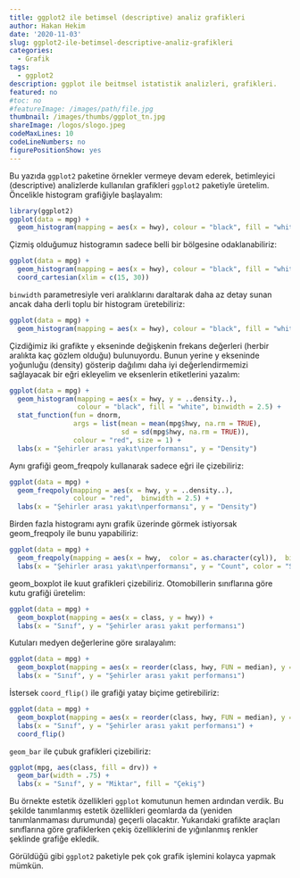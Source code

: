 ```yaml
---
title: ggplot2 ile betimsel (descriptive) analiz grafikleri
author: Hakan Hekim
date: '2020-11-03'
slug: ggplot2-ile-betimsel-descriptive-analiz-grafikleri
categories:
  - Grafik
tags:
  - ggplot2
description: ggplot ile beitmsel istatistik analizleri, grafikleri.
featured: no
#toc: no
#featureImage: /images/path/file.jpg
thumbnail: /images/thumbs/ggplot_tn.jpg
shareImage: /logos/slogo.jpeg
codeMaxLines: 10
codeLineNumbers: no
figurePositionShow: yes
---
```


Bu yazıda `ggplot2` paketine örnekler vermeye devam ederek, betimleyici (descriptive) analizlerde kullanılan grafikleri `ggplot2` paketiyle üretelim. Öncelikle histogram grafiğiyle başlayalım:

```r
library(ggplot2)
ggplot(data = mpg) + 
  geom_histogram(mapping = aes(x = hwy), colour = "black", fill = "white")

```

Çizmiş olduğumuz histogramın sadece belli bir bölgesine odaklanabiliriz:

```r
ggplot(data = mpg) + 
  geom_histogram(mapping = aes(x = hwy), colour = "black", fill = "white") +
  coord_cartesian(xlim = c(15, 30))
```

`binwidth` parametresiyle veri aralıklarını daraltarak daha az detay sunan ancak daha derli toplu bir histogram üretebiliriz:

```r
ggplot(data = mpg) + 
  geom_histogram(mapping = aes(x = hwy), colour = "black", fill = "white", binwidth = 2.5)
```

Çizdiğimiz iki grafikte `y` ekseninde değişkenin frekans değerleri (herbir aralıkta kaç gözlem olduğu) bulunuyordu. Bunun yerine y ekseninde yoğunluğu (density) gösterip dağılımı daha iyi değerlendirmemizi sağlayacak bir eğri ekleyelim ve eksenlerin etiketlerini yazalım:


```r
ggplot(data = mpg) + 
  geom_histogram(mapping = aes(x = hwy, y = ..density..), 
                 colour = "black", fill = "white", binwidth = 2.5) + 
  stat_function(fun = dnorm, 
                args = list(mean = mean(mpg$hwy, na.rm = TRUE), 
                            sd = sd(mpg$hwy, na.rm = TRUE)), 
                colour = "red", size = 1) + 
  labs(x = "Şehirler arası yakıt\nperformansı", y = "Density")
```

Aynı grafiği geom_freqpoly kullanarak sadece eğri ile çizebiliriz:

```r
ggplot(data = mpg) + 
  geom_freqpoly(mapping = aes(x = hwy, y = ..density..), 
                colour = "red",  binwidth = 2.5) + 
  labs(x = "Şehirler arası yakıt\nperformansı", y = "Density")
```

Birden fazla histogramı aynı grafik üzerinde görmek istiyorsak geom_freqpoly ile bunu yapabiliriz:

```r
ggplot(data = mpg) + 
  geom_freqpoly(mapping = aes(x = hwy,  color = as.character(cyl)),  binwidth = 1) + 
  labs(x = "Şehirler arası yakıt\nperformansı", y = "Count", color = "Silindir\nSayısı")
```


geom_boxplot ile kuut grafikleri çizebiliriz. Otomobillerin sınıflarına göre kutu grafiği üretelim:

```r
ggplot(data = mpg) + 
  geom_boxplot(mapping = aes(x = class, y = hwy)) + 
  labs(x = "Sınıf", y = "Şehirler arası yakıt performansı")
```

Kutuları medyen değerlerine göre sıralayalım:

```r
ggplot(data = mpg) + 
  geom_boxplot(mapping = aes(x = reorder(class, hwy, FUN = median), y = hwy)) + 
  labs(x = "Sınıf", y = "Şehirler arası yakıt performansı")
```

İstersek `coord_flip()` ile grafiği yatay biçime getirebiliriz:

```r
ggplot(data = mpg) + 
  geom_boxplot(mapping = aes(x = reorder(class, hwy, FUN = median), y = hwy)) + 
  labs(x = "Sınıf", y = "Şehirler arası yakıt performansı") + 
  coord_flip()
```

`geom_bar` ile çubuk grafikleri çizebiliriz:

```r
ggplot(mpg, aes(class, fill = drv)) + 
  geom_bar(width = .75) + 
  labs(x = "Sınıf", y = "Miktar", fill = "Çekiş")
```

Bu örnekte estetik özellikleri `ggplot` komutunun hemen ardından verdik. Bu şekilde tanımlanmış estetik özellikleri geomlarda da (yeniden tanımlanmaması durumunda) geçerli olacaktır. Yukarıdaki grafikte araçları sınıflarına göre grafiklerken çekiş özelliklerini de yığınlanmış renkler şeklinde grafiğe ekledik.

Görüldüğü gibi `ggplot2` paketiyle pek çok grafik işlemini kolayca yapmak mümkün.
